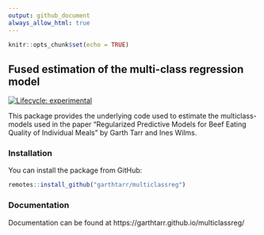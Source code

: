 ```yaml
---
output: github_document
always_allow_html: true
---
```


```r
knitr::opts_chunk$set(echo = TRUE)
```

## Fused estimation of the multi-class regression model

[![Lifecycle: experimental](https://img.shields.io/badge/lifecycle-experimental-orange.svg)](https://lifecycle.r-lib.org/articles/stages.html)

This package provides the underlying code used to estimate the multiclass-models used in the paper "Regularized Predictive Models for Beef Eating Quality of Individual Meals" by Garth Tarr and Ines Wilms.

### Installation

You can install the package from GitHub:

```r
remotes::install_github("garthtarr/multiclassreg")
```

### Documentation

Documentation can be found at https://garthtarr.github.io/multiclassreg/



